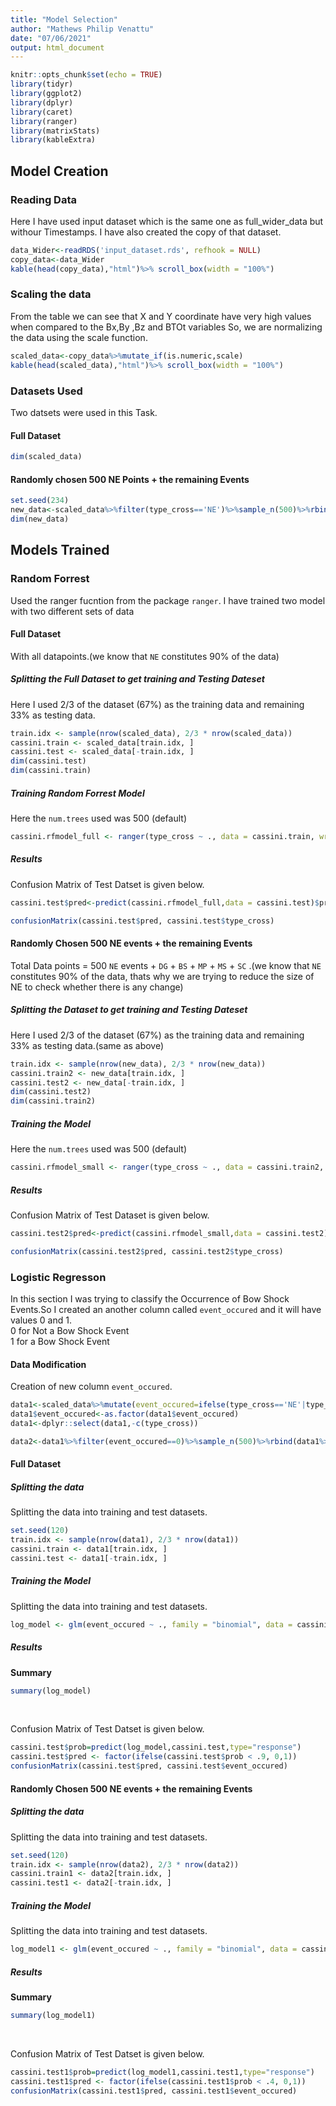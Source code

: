 ```yaml
---
title: "Model Selection"
author: "Mathews Philip Venattu"
date: "07/06/2021"
output: html_document
---
```


```r
knitr::opts_chunk$set(echo = TRUE)
library(tidyr)
library(ggplot2)
library(dplyr)
library(caret)
library(ranger)
library(matrixStats)
library(kableExtra)
```

## Model Creation

### Reading Data
Here I have used input dataset which is the same one as full_wider_data but withour Timestamps. I have  also created the copy of that dataset.<br />

```r
data_Wider<-readRDS('input_dataset.rds', refhook = NULL)
copy_data<-data_Wider
kable(head(copy_data),"html")%>% scroll_box(width = "100%")
```

### Scaling the data

From the table we can see that X and Y coordinate have very high values when compared to the Bx,By ,Bz and BTOt  variables So, we are normalizing the data using the scale function.<br />

```r
scaled_data<-copy_data%>%mutate_if(is.numeric,scale)
kable(head(scaled_data),"html")%>% scroll_box(width = "100%")

```

### Datasets Used

Two datsets were used in this Task.<br />

#### Full Dataset

```r
dim(scaled_data)
```

#### Randomly chosen 500 NE Points + the remaining Events

```r
set.seed(234)
new_data<-scaled_data%>%filter(type_cross=='NE')%>%sample_n(500)%>%rbind(scaled_data%>%filter(type_cross!='NE'))
dim(new_data)
```


## Models Trained

### Random Forrest

Used the ranger fucntion from the package `ranger`. I have trained two model with two  different sets of data  <br />

#### Full Dataset

With all datapoints.(we know that `NE` constitutes 90% of the data)<br />

##### Splitting the Full Dataset to get training and Testing Dateset


Here I used 2/3 of the dataset (67%) as the training data and remaining 33% as testing data.<br />

```r
train.idx <- sample(nrow(scaled_data), 2/3 * nrow(scaled_data))
cassini.train <- scaled_data[train.idx, ]
cassini.test <- scaled_data[-train.idx, ]
dim(cassini.test)
dim(cassini.train)

```

##### Training Random Forrest Model


Here the `num.trees` used was 500 (default) <br />

```r
cassini.rfmodel_full <- ranger(type_cross ~ ., data = cassini.train, write.forest = TRUE)
```

##### Results


Confusion Matrix of Test Datset is given below. <br />

```r
cassini.test$pred<-predict(cassini.rfmodel_full,data = cassini.test)$predictions

confusionMatrix(cassini.test$pred, cassini.test$type_cross)

```


#### Randomly Chosen 500 NE events + the remaining Events

Total Data points  = 500 `NE` events + `DG` + `BS` + `MP` + `MS` + `SC` .(we know that `NE` constitutes 90% of the data, thats why we are trying to reduce the size of NE to check whether there is any change)<br />

##### Splitting the Dataset to get training and Testing Dateset


Here I used 2/3 of the dataset (67%) as the training data and remaining 33% as testing data.(same as above)<br />

```r
train.idx <- sample(nrow(new_data), 2/3 * nrow(new_data))
cassini.train2 <- new_data[train.idx, ]
cassini.test2 <- new_data[-train.idx, ]
dim(cassini.test2)
dim(cassini.train2)

```

##### Training the  Model


Here the `num.trees` used was 500 (default) <br />

```r
cassini.rfmodel_small <- ranger(type_cross ~ ., data = cassini.train2, write.forest = TRUE)
```

##### Results


Confusion Matrix of Test Dataset is given below. <br />

```r
cassini.test2$pred<-predict(cassini.rfmodel_small,data = cassini.test2)$predictions

confusionMatrix(cassini.test2$pred, cassini.test2$type_cross)

```



### Logistic Regresson

In this section I was trying to classify the Occurrence of Bow Shock Events.So I created an another column called `event_occured` and 
it will have values 0 and 1.<br/>
0 for Not a Bow Shock Event <br />
1 for a Bow Shock Event <br />


#### Data Modification

Creation of new column `event_occured`. <br />

```r
data1<-scaled_data%>%mutate(event_occured=ifelse(type_cross=='NE'|type_cross=='DG'|type_cross=='SC',0,1))
data1$event_occured<-as.factor(data1$event_occured)
data1<-dplyr::select(data1,-c(type_cross))

data2<-data1%>%filter(event_occured==0)%>%sample_n(500)%>%rbind(data1%>%filter(event_occured!=0))
```

#### Full Dataset

##### Splitting the data

Splitting the data into training and test datasets. <br />

```r
set.seed(120)
train.idx <- sample(nrow(data1), 2/3 * nrow(data1))
cassini.train <- data1[train.idx, ]
cassini.test <- data1[-train.idx, ]

```


##### Training the Model

Splitting the data into training and test datasets. <br />

```r
log_model <- glm(event_occured ~ ., family = "binomial", data = cassini.train)
```

##### Results

<b>Summary</b> <br />

```r
summary(log_model)
```
<br />

Confusion Matrix of Test Datset is given below. <br />

```r
cassini.test$prob=predict(log_model,cassini.test,type="response")
cassini.test$pred <- factor(ifelse(cassini.test$prob < .9, 0,1))
confusionMatrix(cassini.test$pred, cassini.test$event_occured)

```



#### Randomly Chosen 500 NE events + the remaining Events

##### Splitting the data

Splitting the data into training and test datasets. <br />

```r
set.seed(120)
train.idx <- sample(nrow(data2), 2/3 * nrow(data2))
cassini.train1 <- data2[train.idx, ]
cassini.test1 <- data2[-train.idx, ]

```


##### Training the Model

Splitting the data into training and test datasets. <br />

```r
log_model1 <- glm(event_occured ~ ., family = "binomial", data = cassini.train1)

```

##### Results

<b>Summary</b> <br />

```r
summary(log_model1)
```
<br />

Confusion Matrix of Test Datset is given below. <br />

```r
cassini.test1$prob=predict(log_model1,cassini.test1,type="response")
cassini.test1$pred <- factor(ifelse(cassini.test1$prob < .4, 0,1))
confusionMatrix(cassini.test1$pred, cassini.test1$event_occured)

```



